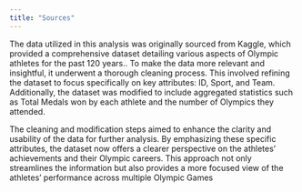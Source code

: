```yaml
---
title: "Sources"
---
```


The data utilized in this analysis was originally sourced from Kaggle, which provided a comprehensive dataset detailing various aspects of Olympic athletes for the past 120 years.. To make the data more relevant and insightful, it underwent a thorough cleaning process. This involved refining the dataset to focus specifically on key attributes: ID, Sport, and Team. Additionally, the dataset was modified to include aggregated statistics such as Total Medals won by each athlete and the number of Olympics they attended.

The cleaning and modification steps aimed to enhance the clarity and usability of the data for further analysis. By emphasizing these specific attributes, the dataset now offers a clearer perspective on the athletes' achievements and their Olympic careers. This approach not only streamlines the information but also provides a more focused view of the athletes' performance across multiple Olympic Games
